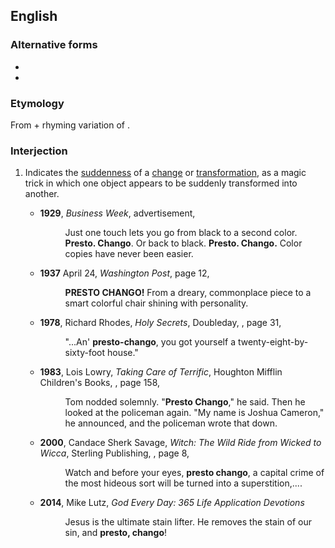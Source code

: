==English==

===Alternative forms===
* {{l|en|presto changeo}}
* {{l|en|presto change-o}}

===Etymology===
From {{m|en|presto}} + rhyming variation of {{m|en|change}}.

===Interjection===
{{en-interj|head=[[presto]] chango}}

# {{lb|en|informal}} Indicates the [[suddenness]] of a [[change]] or [[transformation]], as a magic trick in which one object appears to be suddenly transformed into another.
#* '''1929''', ''Business Week'', advertisement,
#*: Just one touch lets you go from black to a second color. '''Presto. Chango'''. Or back to black. '''Presto. Chango.''' Color copies have never been easier.
#* '''1937''' April 24, ''Washington Post'', page 12,
#*: '''PRESTO CHANGO!''' From a dreary, commonplace piece to a smart colorful chair shining with personality.
#* '''1978''', Richard Rhodes, ''Holy Secrets'', Doubleday, {{ISBN|0385025653}}, page 31,
#*: "...An' '''presto-chango''', you got yourself a twenty-eight-by-sixty-foot house."
#* '''1983''', Lois Lowry, ''Taking Care of Terrific'', Houghton Mifflin Children's Books, {{ISBN|0395340705}}, page 158,
#*: Tom nodded solemnly. "'''Presto Chango'''," he said. Then he looked at the policeman again. "My name is Joshua Cameron," he announced, and the policeman wrote that down.
#* '''2000''', Candace Sherk Savage, ''Witch: The Wild Ride from Wicked to Wicca'', Sterling Publishing, {{ISBN|1550548786}}, page 8,
#*: Watch and before your eyes, '''presto chango''', a capital crime of the most hideous sort will be turned into a superstition,....
#* '''2014''', Mike Lutz, ''God Every Day: 365 Life Application Devotions''
#*: Jesus is the ultimate stain lifter. He removes the stain of our sin, and '''presto, chango'''!